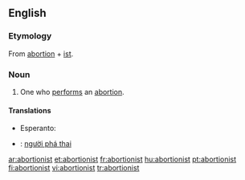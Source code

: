 ==English==

===Etymology===
From [[abortion]] + [[ist]].

===Noun===
{{en-noun}}

# One who [[perform]]s an [[abortion]].

====Translations====
{{trans-top|one who performs an abortion}}
* Esperanto: {{t-|eo|abortigisto|xs=Esperanto}}
{{trans-mid}}
{{trans-bottom}}

{{checktrans-top}}
*{{ttbc|Vietnamese}}: [[người phá thai]]
{{checktrans-bottom}}

[[ar:abortionist]]
[[et:abortionist]]
[[fr:abortionist]]
[[hu:abortionist]]
[[pt:abortionist]]
[[fi:abortionist]]
[[vi:abortionist]]
[[tr:abortionist]]